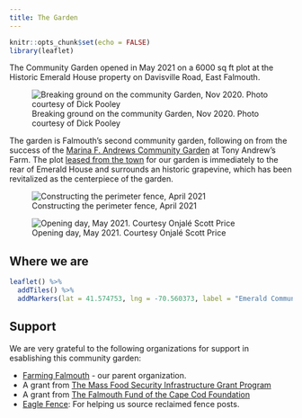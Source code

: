 ```yaml
---
title: The Garden
---
```


```r
knitr::opts_chunk$set(echo = FALSE)
library(leaflet)
```

The Community Garden opened in May 2021 on a 6000 sq ft plot at the Historic Emerald House property on Davisville Road, East Falmouth.

![Breaking ground on the community Garden, Nov 2020. Photo courtesy of Dick Pooley](/images/breaking_ground_thin.jpeg)

The garden is Falmouth's second community garden, following on from the success of the [Marina F. Andrews Community Garden](https://www.falmouthcommunitygarden.org/) at Tony Andrew's Farm. The plot [leased from the town](/blog/2020-11-09-land-leased-for-garden/) for our garden is immediately to the rear of Emerald House and surrounds an historic grapevine, which has been revitalized as the centerpiece of the garden. 

![Constructing the perimeter fence, April 2021](/images/construction.jpeg)

![Opening day, May 2021. Courtesy Onjalé Scott Price](/images/DJI_0416.JPG)


## Where we are

```r
leaflet() %>%
  addTiles() %>%
  addMarkers(lat = 41.574753, lng = -70.560373, label = "Emerald Community Garden")
```

## Support

We are very grateful to the following organizations for support in esablishing this community garden:

* [Farming Falmouth](https://www.farmingfalmouth.org/) - our parent organization.
* A grant from [The Mass Food Security Infrastructure Grant Program](https://www.mass.gov/service-details/food-security-infrastructure-grant-program)
* A grant from [The Falmouth Fund of the Cape Cod Foundation](https://www.capecodfoundation.org/our-funds/falmouth-fund/)
* [Eagle Fence](https://www.eaglefencecapecod.net/): For helping us source reclaimed fence posts.

<!-- ## Garden Committee -->

<!-- * Rynie Alwardt -->
<!-- * Mary Ellen Alwardt -->
<!-- * Ben Harden -->
<!-- * Helen Kennedy -->
<!-- * Julia Leschin -->
<!-- * Matt Liles -->
<!-- * Patricia Pinto da Silva -->
<!-- * André Price -->
<!-- * Pam Schumacher -->
<!-- * Shona Vitoli -->
<!-- * Alan White -->

<!-- ## Advisors -->

<!-- * Stan Ingram: [Farming Falmouth](https://www.farmingfalmouth.org/) -->
<!-- * Joe Netto -->
<!-- * Dick Pooley: [Marina F Andrews Community Garden](https://www.falmouthcommunitygarden.org/) -->
<!-- * Terry Soares: [Soares Nursery](https://www.soaresflowergardennursery.com/) -->




